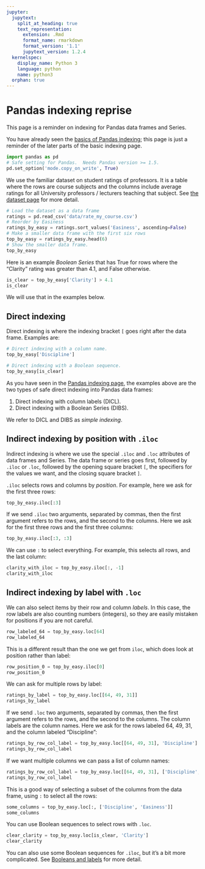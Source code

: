 ```yaml
---
jupyter:
  jupytext:
    split_at_heading: true
    text_representation:
      extension: .Rmd
      format_name: rmarkdown
      format_version: '1.1'
      jupytext_version: 1.2.4
  kernelspec:
    display_name: Python 3
    language: python
    name: python3
  orphan: true
---
```


# Pandas indexing reprise

This page is a reminder on indexing for Pandas data frames and Series.

You have already seen the [basics of Pandas indexing](pandas_indexing); this
page is just a reminder of the later parts of the basic indexing page.

```python
import pandas as pd
# Safe setting for Pandas.  Needs Pandas version >= 1.5.
pd.set_option('mode.copy_on_write', True)
```

We use the familiar dataset on student ratings of professors.  It is a table
where the rows are course subjects and the columns include average ratings for
all University professors / lecturers teaching that subject. See [the dataset
page](data/rate_my_professors) for more detail.

```python
# Load the dataset as a data frame
ratings = pd.read_csv('data/rate_my_course.csv')
# Reorder by Easiness
ratings_by_easy = ratings.sort_values('Easiness', ascending=False)
# Make a smaller data frame with the first six rows
top_by_easy = ratings_by_easy.head(6)
# Show the smaller data frame.
top_by_easy
```

Here is an example *Boolean Series* that has True for rows where the "Clarity"
rating was greater than 4.1, and False otherwise.

```python
is_clear = top_by_easy['Clarity'] > 4.1
is_clear
```

We will use that in the examples below.

## Direct indexing

Direct indexing is where the indexing bracket `[` goes right after the data
frame.  Examples are:

```python
# Direct indexing with a column name.
top_by_easy['Discipline']
```

```python
# Direct indexing with a Boolean sequence.
top_by_easy[is_clear]
```

As you have seen in the [Pandas indexing page](pandas_indexing), the examples
above are the two types of safe direct indexing into Pandas data frames:

1. Direct indexing with column labels (DICL).
2. Direct indexing with a Boolean Series (DIBS).

We refer to DICL and DIBS as *simple indexing*.


## Indirect indexing by position with `.iloc`

Indirect indexing is where we use the special `.iloc` and `.loc` attributes of data frames and Series.  The data frame or series goes first, followed by `.iloc` or `.loc`, followed by the opening square bracket `[`, the specifiers for the values we want, and the closing square bracket `]`.

`.iloc` selects rows and columns by *position*.  For example, here we ask for
the first three rows:

```python
top_by_easy.iloc[:3]
```

If we send `.iloc` two arguments, separated by commas, then the first argument
refers to the rows, and the second to the columns.  Here we ask for the first
three rows and the first three columns:

```python
top_by_easy.iloc[:3, :3]
```

We can use `:` to select everything.  For example, this selects all rows, and
the last column:

```python
clarity_with_iloc = top_by_easy.iloc[:, -1]
clarity_with_iloc
```

## Indirect indexing by label with `.loc`

We can also select items by their row and column *labels*.  In this case, the row labels are also counting numbers (integers), so they are easily mistaken for positions if you are not careful.

```python
row_labeled_64 = top_by_easy.loc[64]
row_labeled_64
```

This is a different result than the one we get from `iloc`, which does look at position rather than label:

```python
row_position_0 = top_by_easy.iloc[0]
row_position_0
```

We can ask for multiple rows by label:

```python
ratings_by_label = top_by_easy.loc[[64, 49, 31]]
ratings_by_label
```

If we send `.loc` two arguments, separated by commas, then the first argument
refers to the rows, and the second to the columns.  The column labels are the
column names.  Here we ask for the rows labeled 64, 49, 31, and the column labeled "Discipline":

```python
ratings_by_row_col_label = top_by_easy.loc[[64, 49, 31], 'Discipline']
ratings_by_row_col_label
```

If we want multiple columns we can pass a list of column names:

```python
ratings_by_row_col_label = top_by_easy.loc[[64, 49, 31], ['Discipline', 'Clarity']]
ratings_by_row_col_label
```

This is a good way of selecting a subset of the columns from the data frame,
using `:` to select all the rows:

```python
some_columns = top_by_easy.loc[:, ['Discipline', 'Easiness']]
some_columns
```

You can use Boolean sequences to select rows with `.loc`.

```python
clear_clarity = top_by_easy.loc[is_clear, 'Clarity']
clear_clarity
```

You can also use some Boolean sequences for `.iloc`, but it's a bit more
complicated.  See [Booleans and labels](booleans_and_labels) for more detail.

